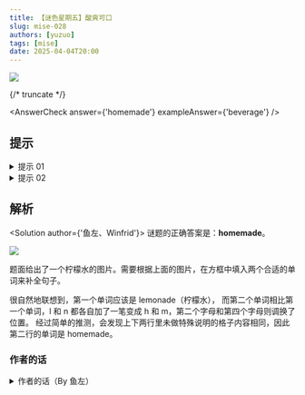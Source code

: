 ```yaml
---
title: 【谜色星期五】酸爽可口
slug: mise-028
authors: [yuzuo]
tags: [mise]
date: 2025-04-04T20:00
---
```


![](./mise-028.assets/mise-028.webp)

{/* truncate */}

<AnswerCheck answer={'homemade'} exampleAnswer={'beverage'} />

## 提示

<details>
    <summary>提示 01</summary>

    本题需要根据上面的图片，在方框中填入两个合适的单词来补全句子。

</details>

<details>
    <summary>提示 02</summary>

    第一个单词是“柠檬水”。上下两行未做特殊说明的格子里内容相同。

</details>

## 解析

<Solution author={'鱼左、Winfrid'}>
谜题的正确答案是：**homemade**。

![](./mise-028.assets/mise-028-sol.webp)

题面给出了一个柠檬水的图片。需要根据上面的图片，在方框中填入两个合适的单词来补全句子。

很自然地联想到，第一个单词应该是 lemonade（柠檬水），
而第二个单词相比第一个单词，l 和 n 都各自加了一笔变成 h 和 m，第二个字母和第四个字母则调换了位置。
经过简单的推测，会发现上下两行里未做特殊说明的格子内容相同，因此第二行的单词是 homemade。

</Solution>

### 作者的话

<details>
    <summary>作者的话（By 鱼左）</summary>

    <center>
        ![](./mise-028.assets/mise-028-meme-1.webp)
        <ImgCaption>太可恶了到底是谁一直在找这种巧合啊</ImgCaption>
    </center>
</details>
